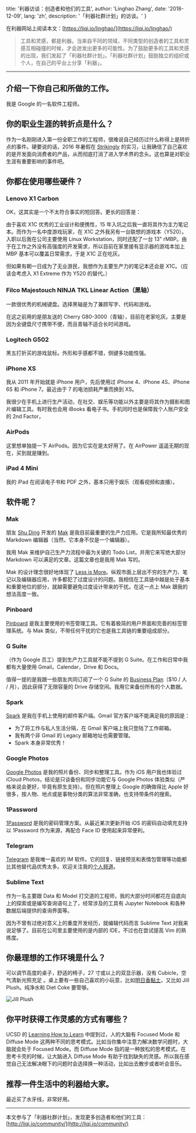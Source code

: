 
  title: '利器访谈：创造者和他们的工具',
  author: 'Linghao Zhang',
  date: '2018-12-09',
  lang: 'zh',
  description: '「利器社群计划」的访谈。'
}


<!-- content start here -->

在利器网站上阅读本文：[https://liqi.io/linghao/](https://liqi.io/linghao/)

>工具和灵感，都是利器。当来自不同的领域，不同类型的创造者的工具和灵感互相碰撞的时候，才会迸发出更多的可能性。为了鼓励更多的工具和灵感的出现，我们发起了「利器社群计划」。「利器社群计划」鼓励独立的组织或个人，在自己的平台上分享「利器」。

---

## 介绍一下你自己和所做的工作。

我是 Google 的一名软件工程师。

## 你的职业生涯的转折点是什么？

作为一名刚刚进入第一份全职工作的工程师，很难说自己经历过什么称得上是转折点的事件。硬要说的话，2016 年暑假在 [Strikingly](https://www.strikingly.com/) 的实习，让我确信了自己喜欢的是开发面向消费者的产品，从而彻底打消了进入学术界的念头。这也算是对职业生涯有重要影响的事件吧。

## 你都在使用哪些硬件？

### Lenovo X1 Carbon

OK，这其实是一个不太符合事实的短回答。更长的回答是：

由于喜欢 X1C 优秀的工业设计和便携性，15 年入坑之后我一直将其作为主力笔记本。而作为一名中度游戏玩家，在 X1C 之外我另有一台联想的游戏本（Y520）。入职以后我在公司主要使用 Linux Workstation，同时还配了一台 13" rMBP。由于在工作之外没有高强度的开发需求，所以目前在家里接有显示器的游戏本加上 MBP 基本可以覆盖日常需求，于是 X1C 正在吃灰。

但如果有朝一日成为了无业游民，我想作为主要生产力的笔记本还会是 X1C。（应该会考虑入 X1 Extreme 作为 Y520 的替代。）

### Filco Majestouch NINJA TKL Linear Action（黑轴）

一款很优秀的机械键盘。选择黑轴是为了兼顾写字、代码和游戏。

在这之前用的是朋友送的 Cherry G80-3000（青轴），目前在老家吃灰。主要是因为全键盘尺寸携带不便，而且青轴不适合长时间游戏。

### Logitech G502

黑五打折买的游戏鼠标。外形和手感都不错，侧键多功能性强。

### iPhone XS

我从 2011 年开始就是 iPhone 用户，先后使用过 iPhone 4、iPhone 4S、iPhone 6S 和 iPhone 7。最近由于 7 的电池损耗严重而换到 XS。

我很少在手机上进行生产活动，在社交、娱乐等功能以外主要是将其作为摄影和图片编辑工具。有时我也会用 iBooks 看电子书。手机同时也是保障我个人账户安全的 2nd Factor，

### AirPods

这里想单独提一下 AirPods。因为它实在是太好用了。在 AirPower 遥遥无期的现在，买到就是赚到。

### iPad 4 Mini

我的 iPad 在阅读电子书和 PDF 之外，基本只用于娱乐（观看视频和直播）。

## 软件呢？

### Mak

朋友 [Shu Ding](https://shud.in/) 开发的 [Mak](https://inns.studio/mak/) 是我目前最重要的生产力应用。它是我所知最优秀的 Markdown 编辑器（当然，它本身不仅是一个编辑器）。

我用 Mak 来维护自己生产力流程中最为关键的 Todo List，并用它来写绝大部分 Markdown 可以满足的文章。这篇文章也是我用 Mak 写的。

Mak 的设计理念很好地体现了 [Less is More](https://en.wikipedia.org/wiki/Minimalism_%28computing%29)。纵观市面上层出不穷的生产力、笔记以及编辑器应用，许多都犯了过度设计的问题。我相信在工具链中越是处于基本和重要地位的部分，就越需要避免过度设计带来的干扰。在这一点上 Mak 跟我的想法高度一致。

### Pinboard

[Pinboard](https://pinboard.in) 是我主要使用的书签管理工具。它有着极简的用户界面和完善的标签管理系统。与 Mak 类似，不带任何干扰的它也是我工具链的重要组成部分。

### G Suite

（作为 Google 员工）提到生产力工具就不能不提到 G Suite。在工作和日常中我都有大量使用 Gmail，Calendar，Drive 和 Docs。

值得一提的是我跟一些朋友共同订阅了一个 G Suite 的 [Business Plan](https://gsuite.google.com/pricing.html)（$10 / 人 / 月），因此获得了无限容量的 Drive 存储空间。我用它来备份所有的个人数据。

### Spark

[Spark](https://sparkmailapp.com/) 是我在手机上使用的邮件客户端。Gmail 官方客户端不能满足我的原因是：

- 为了将工作与私人生活分隔，在 Gmail 客户端上我只登陆了工作邮箱。
- 我有两个非 Gmail 的 Legacy 邮箱地址也需要管理。
- Spark 本身非常优秀！

### Google Photos

[Google Photos](https://photos.google.com/) 是我的照片备份、同步和整理工具。作为 iOS 用户我也体验过 iCloud Photos，结论是只谈备份和同步功能它与 Google Photos 体验类似（严格来说会更好，毕竟有原生支持）。但在照片整理上 Google 的确做得比 Apple 好很多，按人物、地点或是事物分类的算法非常准确，也支持带条件的搜索。

### 1Password

[1Password](https://1password.com/) 是我的密码管理方案。从最近某次更新开始 iOS 的密码自动填充支持以 1Password 作为来源，再配合 Face ID 使用起来异常便利。

### Telegram

[Telegram](https://telegram.org/) 是我唯一喜欢的 IM 软件。它的回复、链接预览和表情包管理等功能都比其他替代品优秀太多。欢迎关注我的[个人频道](https://t.me/LinghaoCh)。

### Sublime Text

作为一名主要跟 Data 和 Model 打交道的工程师，我的大部分时间都花在自底向上的探索或是编写查询语句上了，经常涉及的工具有 Jupyter Notebook 和各种数据后端提供的查询界面等。

因为不曾有过绝对意义上的重度开发经历，就编辑代码而言 Sublime Text 对我来说足够了。目前在公司里主要使用的是内部的 IDE，不过也在尝试提高 Vim 的熟练度。

## 你最理想的工作环境是什么？

可以调节高度的桌子，舒适的椅子，27 寸或以上的双显示器，没有 Cubicle，空气清新光照充足 。桌上要有一些自己喜欢的小玩意，比如[明日香黏土](https://www.evastore.jp/products/detail/9061)，又比如 Jill Plush。纯净水和 Diet Coke 要管够。

![Jill Plush](https://cdn.linghao.now.sh/assets/liqi-jill-plush.jpg)

## 你平时获得工作灵感的方式有哪些？

UCSD 的 [Learning How to Learn](https://www.coursera.org/learn/learning-how-to-learn) 中提到过，人的大脑有 Focused Mode 和 Diffuse Mode 这两种不同的思考模式。比如当你集中注意力解决数学问题时，大脑就会处于 Focused Mode。而 Diffuse Mode 指的是一种放松的思考模式。在思考卡壳的时候，让大脑进入 Diffuse Mode 有助于找到缺失的灵感。所以我在感觉自己无法解决眼下的问题时会选择换一种活动，比如出去散步或者听会音乐。

## 推荐一件生活中的利器给大家。

最近买了水牙线，非常好用。

---

本文参与了「利器社群计划」，发现更多创造者和他们的工具：[http://liqi.io/community/](http://liqi.io/community/)